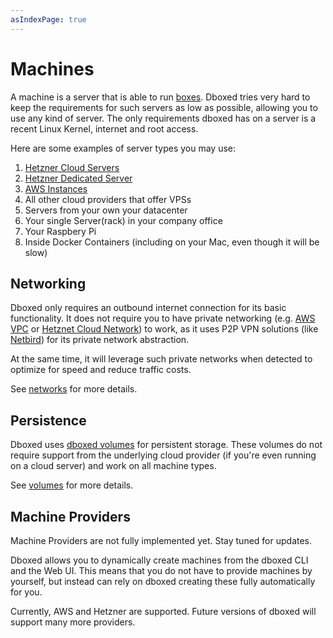 ```yaml
---
asIndexPage: true
---
```



# Machines

A machine is a server that is able to run [boxes](boxes). Dboxed tries very hard to keep the requirements for such
servers as low as possible, allowing you to use any kind of server. The only requirements dboxed has on a server is
a recent Linux Kernel, internet and root access.

Here are some examples of server types you may use:
1. [Hetzner Cloud Servers](https://www.hetzner.com/de/cloud/)
2. [Hetzner Dedicated Server](https://www.hetzner.com/dedicated-rootserver/)
3. [AWS Instances](https://docs.aws.amazon.com/AWSEC2/latest/UserGuide/Instances.html)
4. All other cloud providers that offer VPSs
5. Servers from your own your datacenter
6. Your single Server(rack) in your company office
7. Your Raspbery Pi
8. Inside Docker Containers (including on your Mac, even though it will be slow)

## Networking

Dboxed only requires an outbound internet connection for its basic functionality. It does not require you to have
private networking (e.g. [AWS VPC](https://docs.aws.amazon.com/vpc/latest/userguide/what-is-amazon-vpc.html) or [Hetznet Cloud Network](https://docs.hetzner.com/networking/networks/overview/))
to work, as it uses P2P VPN solutions (like [Netbird](https://netbird.io)) for its private network abstraction.

At the same time, it will leverage such private networks when detected to optimize for speed and reduce traffic costs.

See [networks](networks) for more details.

## Persistence

Dboxed uses [dboxed volumes](volumes) for persistent storage. These volumes do not require support from the
underlying cloud provider (if you're even running on a cloud server) and work on all machine types.

See [volumes](volumes) for more details.

## Machine Providers

<Callout type="info">
    Machine Providers are not fully implemented yet. Stay tuned for updates.
</Callout>

Dboxed allows you to dynamically create machines from the dboxed CLI and the Web UI. This means that you do not have
to provide machines by yourself, but instead can rely on dboxed creating these fully automatically for you.

Currently, AWS and Hetzner are supported. Future versions of dboxed will support many more providers.
